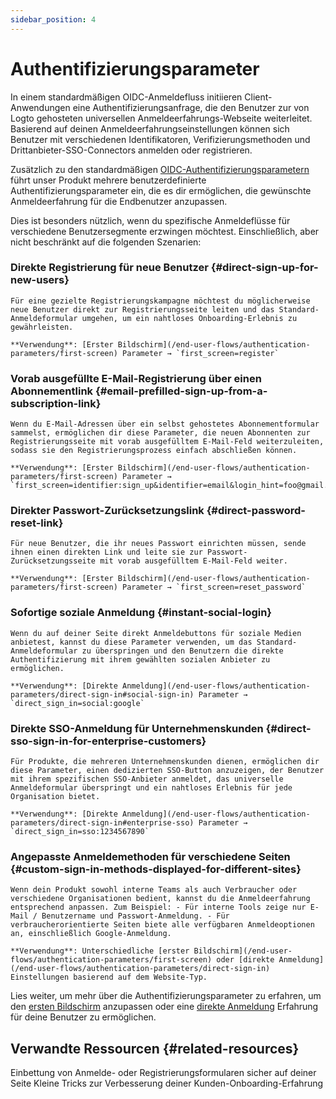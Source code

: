 ```yaml
---
sidebar_position: 4
---
```


# Authentifizierungsparameter

In einem standardmäßigen OIDC-Anmeldefluss initiieren Client-Anwendungen eine Authentifizierungsanfrage, die den Benutzer zur von Logto gehosteten universellen Anmeldeerfahrungs-Webseite weiterleitet. Basierend auf deinen Anmeldeerfahrungseinstellungen können sich Benutzer mit verschiedenen Identifikatoren, Verifizierungsmethoden und Drittanbieter-SSO-Connectors anmelden oder registrieren.

Zusätzlich zu den standardmäßigen [OIDC-Authentifizierungsparametern](https://openid.net/specs/openid-connect-core-1_0.html#AuthRequest) führt unser Produkt mehrere benutzerdefinierte Authentifizierungsparameter ein, die es dir ermöglichen, die gewünschte Anmeldeerfahrung für die Endbenutzer anzupassen.

Dies ist besonders nützlich, wenn du spezifische Anmeldeflüsse für verschiedene Benutzersegmente erzwingen möchtest. Einschließlich, aber nicht beschränkt auf die folgenden Szenarien:

### Direkte Registrierung für neue Benutzer \{#direct-sign-up-for-new-users}

    Für eine gezielte Registrierungskampagne möchtest du möglicherweise neue Benutzer direkt zur Registrierungsseite leiten und das Standard-Anmeldeformular umgehen, um ein nahtloses Onboarding-Erlebnis zu gewährleisten.

    **Verwendung**: [Erster Bildschirm](/end-user-flows/authentication-parameters/first-screen) Parameter → `first_screen=register`

### Vorab ausgefüllte E-Mail-Registrierung über einen Abonnementlink \{#email-prefilled-sign-up-from-a-subscription-link}

    Wenn du E-Mail-Adressen über ein selbst gehostetes Abonnementformular sammelst, ermöglichen dir diese Parameter, die neuen Abonnenten zur Registrierungsseite mit vorab ausgefülltem E-Mail-Feld weiterzuleiten, sodass sie den Registrierungsprozess einfach abschließen können.

    **Verwendung**: [Erster Bildschirm](/end-user-flows/authentication-parameters/first-screen) Parameter → `first_screen=identifier:sign_up&identifier=email&login_hint=foo@gmail.com`

### Direkter Passwort-Zurücksetzungslink \{#direct-password-reset-link}

    Für neue Benutzer, die ihr neues Passwort einrichten müssen, sende ihnen einen direkten Link und leite sie zur Passwort-Zurücksetzungsseite mit vorab ausgefülltem E-Mail-Feld weiter.

    **Verwendung**: [Erster Bildschirm](/end-user-flows/authentication-parameters/first-screen) Parameter → `first_screen=reset_password`

### Sofortige soziale Anmeldung \{#instant-social-login}

    Wenn du auf deiner Seite direkt Anmeldebuttons für soziale Medien anbietest, kannst du diese Parameter verwenden, um das Standard-Anmeldeformular zu überspringen und den Benutzern die direkte Authentifizierung mit ihrem gewählten sozialen Anbieter zu ermöglichen.

    **Verwendung**: [Direkte Anmeldung](/end-user-flows/authentication-parameters/direct-sign-in#social-sign-in) Parameter → `direct_sign_in=social:google`

### Direkte SSO-Anmeldung für Unternehmenskunden \{#direct-sso-sign-in-for-enterprise-customers}

    Für Produkte, die mehreren Unternehmenskunden dienen, ermöglichen dir diese Parameter, einen dedizierten SSO-Button anzuzeigen, der Benutzer mit ihrem spezifischen SSO-Anbieter anmeldet, das universelle Anmeldeformular überspringt und ein nahtloses Erlebnis für jede Organisation bietet.

    **Verwendung**: [Direkte Anmeldung](/end-user-flows/authentication-parameters/direct-sign-in#enterprise-sso) Parameter → `direct_sign_in=sso:1234567890`

### Angepasste Anmeldemethoden für verschiedene Seiten \{#custom-sign-in-methods-displayed-for-different-sites}

    Wenn dein Produkt sowohl interne Teams als auch Verbraucher oder verschiedene Organisationen bedient, kannst du die Anmeldeerfahrung entsprechend anpassen. Zum Beispiel: - Für interne Tools zeige nur E-Mail / Benutzername und Passwort-Anmeldung. - Für verbraucherorientierte Seiten biete alle verfügbaren Anmeldeoptionen an, einschließlich Google-Anmeldung.

    **Verwendung**: Unterschiedliche [erster Bildschirm](/end-user-flows/authentication-parameters/first-screen) oder [direkte Anmeldung](/end-user-flows/authentication-parameters/direct-sign-in) Einstellungen basierend auf dem Website-Typ.

Lies weiter, um mehr über die Authentifizierungsparameter zu erfahren, um den [ersten Bildschirm](/end-user-flows/authentication-parameters/first-screen) anzupassen oder eine [direkte Anmeldung](/end-user-flows/authentication-parameters/direct-sign-in) Erfahrung für deine Benutzer zu ermöglichen.

## Verwandte Ressourcen \{#related-resources}

<Url href="https://blog.logto.io/embed-login-or-registration-forms-securely-on-your-site">
  Einbettung von Anmelde- oder Registrierungsformularen sicher auf deiner Seite
</Url>

<Url href="https://blog.logto.io/authentication-parameters">
  Kleine Tricks zur Verbesserung deiner Kunden-Onboarding-Erfahrung
</Url>

